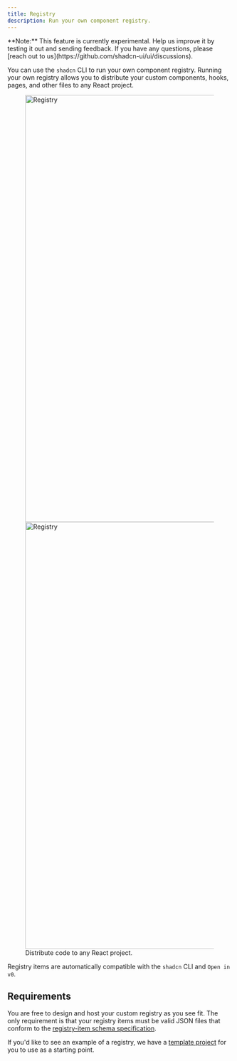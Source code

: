 ```yaml
---
title: Registry
description: Run your own component registry.
---
```


<Callout>
  **Note:** This feature is currently experimental. Help us improve it by
  testing it out and sending feedback. If you have any questions, please [reach
  out to us](https://github.com/shadcn-ui/ui/discussions).
</Callout>

You can use the `shadcn` CLI to run your own component registry. Running your own registry allows you to distribute your custom components, hooks, pages, and other files to any React project.

<figure className="flex flex-col gap-4">
  <Image
    src="/images/registry-light.png"
    width="1432"
    height="960"
    alt="Registry"
    className="border dark:hidden shadow-sm rounded-lg overflow-hidden mt-6 w-full"
  />
  <Image
    src="/images/registry-dark.png"
    width="1432"
    height="960"
    alt="Registry"
    className="border hidden dark:block shadow-sm rounded-lg overflow-hidden mt-6 w-full"
  />
  <figcaption className="text-center text-sm text-gray-500">
    Distribute code to any React project.
  </figcaption>
</figure>

Registry items are automatically compatible with the `shadcn` CLI and `Open in v0`.

## Requirements

You are free to design and host your custom registry as you see fit. The only requirement is that your registry items must be valid JSON files that conform to the [registry-item schema specification](/docs/registry/registry-item-json).

If you'd like to see an example of a registry, we have a [template project](https://github.com/shadcn-ui/registry-template-v4) for you to use as a starting point.
